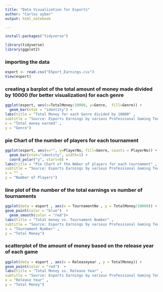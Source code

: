 ---
title: "Data Visualization for Esports"
author: "Carlos aybar"
output: html_notebook

---
```{r}
install.packages("tidyverse")
```

```{r}
library(tidyverse)
library(ggplot2)
```

### importing the data
```{r}
esport <- read.csv("ESport_Earnings.csv")
View(esport)
```

### creating a barplot of the total amount of money made divided by 10000 (for better visualization) for each genre
```{r}



ggplot(esport, aes(x=TotalMoney/10000, y=Genre,  fill=Genre)) + 
  geom_bar(stat = "identity") +
labs(title = "Total Money for each Genre divided by 10000" ,
subtitle = "Source: Esports Earnings by various Professional Gaming Tournaments" ,
x = "Total money earned" ,
y = "Genre")


```



### pie Chart of the number of players for each tournament 
```{r}
ggplot(esport, aes(x="", y=PlayerNo, fill=Genre, counts = PlayerNo)) +
  geom_bar(stat="identity", width=1) +
  coord_polar("y", start=0) +
labs(title = "Pie Chart of the Nmber of players for each tournament" ,
subtitle = "Source: Esports Earnings by various Professional Gaming Tournaments" ,
x = "" ,
y = "Number of Players")
```



### line plot of the number of the total earnings vs number of tournaments
```{r}
ggplot(data = esport , aes(x = TournamentNo , y = TotalMoney/10000)) +
geom_point(color = "blue")  +
  geom_smooth(color = "red")+
labs(title = "Total money vs. Tournament Number" ,
subtitle = "Source: Esports Earnings by various Professional Gaming Tournaments" ,
x = "Tournament Number" ,
y = "Total Money")

```

### scatterplot of the amount of money based on the release year of each game
```{r}


ggplot(data = esport , aes(x = Releaseyear , y = TotalMoney)) +
geom_point(color = "red")  +
labs(title = "Total Money vs. Release Year" ,
subtitle = "Source: Esports Earnings by various Professional Gaming Tournaments" ,
x = "Release Year" ,
y = "Total Money")



```